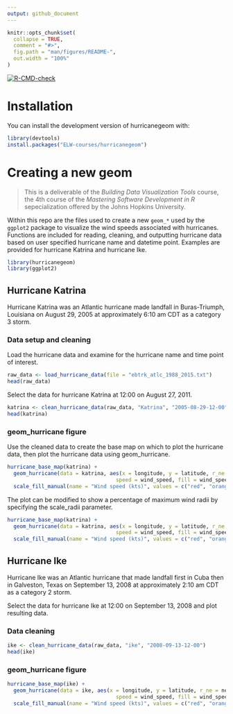 ```yaml
---
output: github_document
---
```


<!-- README.md is generated from README.Rmd. Please edit that file -->

```r
knitr::opts_chunk$set(
  collapse = TRUE,
  comment = "#>",
  fig.path = "man/figures/README-",
  out.width = "100%"
)
```

<!-- badges: start -->
[![R-CMD-check](https://github.com/ELW-courses/hurricane_geom/actions/workflows/R-CMD-check.yaml/badge.svg)](https://github.com/ELW-courses/hurricane_geom/actions/workflows/R-CMD-check.yaml)
<!-- badges: end -->

# Installation

You can install the development version of hurricanegeom with:

```r
library(devtools)
install.packages("ELW-courses/hurricanegeom")
```

# Creating a new geom

> This is a deliverable of the _Building Data Visualization Tools_ course, the 4th course of the *Mastering Software Development in R* sepecialization offered by the Johns Hopkins University.

Within this repo are the files used to create a new `geom_*` used by the `ggplot2` package to visualize the wind speeds associated with hurricanes. Functions are included for reading, cleaning, and outputting hurricane data based on user specified hurricane name and datetime point. Examples are provided for hurricane Katrina and hurricane Ike.  

```r
library(hurricanegeom)
library(ggplot2)
```

## Hurricane Katrina

Hurricane Katrina was an Atlantic hurricane made landfall in Buras-Triumph, Louisiana on August 29, 2005 at approximately 6:10 am CDT as a category 3 storm. 

### Data setup and cleaning

Load the hurricane data and examine for the hurricane name and time point of interest. 

```r
raw_data <- load_hurricane_data(file = "ebtrk_atlc_1988_2015.txt")
head(raw_data)
```

Select the data for hurricane Katrina at 12:00 on August 27, 2011.

```r
katrina <- clean_hurricane_data(raw_data, "Katrina", "2005-08-29-12-00")
head(katrina)
```


### geom_hurricane figure

Use the cleaned data to create the base map on which to plot the hurricane data, then plot the hurricane data using geom_hurricane.

```r
hurricane_base_map(katrina) +
  geom_hurricane(data = katrina, aes(x = longitude, y = latitude, r_ne = ne, r_se = se, r_nw = nw, r_sw =sw, 
                                   speed = wind_speed, fill = wind_speed), group = 1)+
  scale_fill_manual(name = "Wind speed (kts)", values = c("red", "orange", "yellow"))
```

The plot can be modified to show a percentage of maximum wind radii by specifying the scale_radii parameter.

```r
hurricane_base_map(katrina) +
  geom_hurricane(data = katrina, aes(x = longitude, y = latitude, r_ne = ne, r_se = se, r_nw = nw, r_sw =sw, 
                                   speed = wind_speed, fill = wind_speed), scale_radii = 0.5, group = 1)+
  scale_fill_manual(name = "Wind speed (kts)", values = c("red", "orange", "yellow"))
```




## Hurricane Ike

Hurricane Ike was an Atlantic hurricane that made landfall first in Cuba then in Galveston, Texas on September 13, 2008 at approximately 2:10 am CDT as a category 2 storm.   


Select the data for hurricane Ike at 12:00 on September 13, 2008 and plot resulting data.

### Data cleaning

```r
ike <- clean_hurricane_data(raw_data, "ike", "2008-09-13-12-00")
head(ike)
```

### geom_hurricane figure

```r
hurricane_base_map(ike) +
  geom_hurricane(data = ike, aes(x = longitude, y = latitude, r_ne = ne, r_se = se, r_nw = nw, r_sw =sw, 
                                   speed = wind_speed, fill = wind_speed), group = 1)+
  scale_fill_manual(name = "Wind speed (kts)", values = c("red", "orange", "yellow"))
```
